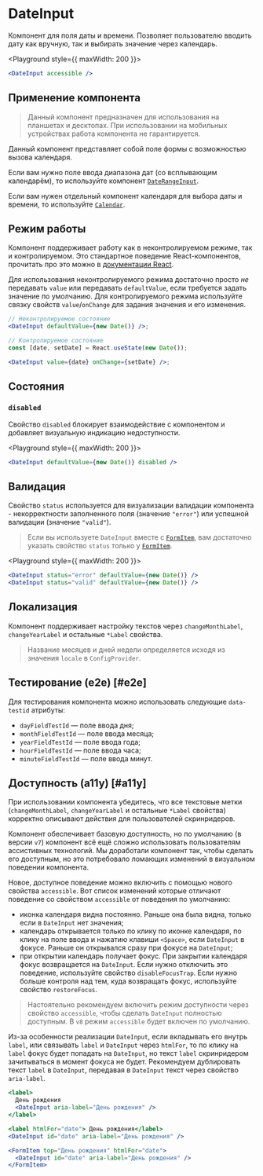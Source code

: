 <Overview>

# DateInput

Компонент для поля даты и времени. Позволяет пользователю вводить дату как вручную, так и выбирать значение через календарь.

</Overview>

<Playground style={{ maxWidth: 200 }}>
  ```jsx
  <DateInput accessible />
  ```
</Playground>

## Применение компонента

> Данный компонент предназначен для использования на планшетах и десктопах.
> При использовании на мобильных устройствах работа компонента не гарантируется.

Данный компонент представляет собой поле формы с возможностью вызова календаря.

Если вам нужно поле ввода диапазона дат (со всплывающим календарём), то используйте компонент [`DateRangeInput`](/components/date-range-input).

Если вам нужен отдельный компонент календаря для выбора даты и времени, то используйте [`Calendar`](/components/calendar).

## Режим работы

Компонент поддерживает работу как в неконтролируемом режиме, так и контролируемом. Это стандартное поведение
React-компонентов, прочитать про это можно в [документации React](https://react.dev/reference/react-dom/components/input#controlling-an-input-with-a-state-variable).

Для использования неконтролируемого режима достаточно просто _не_ передавать `value` или передавать `defaultValue`, если
требуется задать значение по умолчанию.
Для контролируемого режима используйте связку свойств `value`/`onChange` для задания значения и его изменения.

```jsx
// Неконтролируемое состояние
<DateInput defaultValue={new Date()} />;

// Контролируемое состояние
const [date, setDate] = React.useState(new Date());

<DateInput value={date} onChange={setDate} />;
```

## Состояния

### `disabled`

Свойство `disabled` блокирует взаимодействие с компонентом и добавляет визуальную индикацию недоступности.

<Playground style={{ maxWidth: 200 }}>
  ```jsx
  <DateInput defaultValue={new Date()} disabled />
  ```
</Playground>

## Валидация

Свойство `status` используется для визуализации валидации компонента - некорректности заполненного поля (значение `"error"`)
или успешной валидации (значение `"valid"`).

> Если вы используете `DateInput` вместе с [`FormItem`](/components/form-item), вам достаточно указать свойство `status` только у
> [`FormItem`](/components/form-item).

<Playground style={{ maxWidth: 200 }}>
  ```jsx
  <DateInput status="error" defaultValue={new Date()} />
  <DateInput status="valid" defaultValue={new Date()} />
  ```
</Playground>

## Локализация

Компонент поддерживает настройку текстов через `changeMonthLabel`, `changeYearLabel` и остальные `*Label` свойства.

> Название месяцев и дней недели определяется исходя из значения `locale` в `ConfigProvider`.

## Тестирование (e2e) [#e2e]

Для тестирования компонента можно использовать следующие `data-testid` атрибуты:

- `dayFieldTestId` — поле ввода дня;
- `monthFieldTestId` — поле ввода месяца;
- `yearFieldTestId` — поле ввода года;
- `hourFieldTestId` — поле ввода часа;
- `minuteFieldTestId` — поле ввода минут.

## Доступность (a11y) [#a11y]

При использовании компонента убедитесь, что все текстовые метки
(`changeMonthLabel`, `changeYearLabel` и остальные `*Label` свойства) корректно описывают действия для пользователей скринридеров.

Компонент обеспечивает базовую доступность, но по умолчанию (в версии `v7`) компонент всё ещё сложно использовать пользователям
ассистивных технологий. Мы доработали компонент так, чтобы сделать его доступным, но это потребовало ломающих изменений
в визуальном поведении компонента.

Новое, доступное поведение можно включить с помощью нового свойства `accessible`.
Вот список изменений которые отличают поведение со свойством `accessible` от поведения по умолчанию:

- иконка календаря видна постоянно. Раньше она была видна, только если в `DateInput` нет значения;
- календарь открывается только по клику по иконке календаря, по клику на поле ввода и нажатию клавиши `<Space>`,
  если `DateInput` в фокусе. Раньше он открывался сразу при фокусе на `DateInput`;
- при открытии календарь получает фокус. При закрытии календаря фокус возвращается на `DateInput`. Если нужно
  отключить это поведение, используйте свойство `disableFocusTrap`. Если нужно больше контроля над тем, куда возвращать фокус,
  используйте свойство `restoreFocus`.

> Настоятельно рекомендуем включить режим доступности через свойство `accessible`,
> чтобы сделать `DateInput` полностью доступным. В `v8` режим `accessible` будет включен по умолчанию.

Из-за особенности реализации `DateInput`, если вкладывать его внутрь `label`, или связывать `label` и `DateInput` через `htmlFor`,
то по клику на `label` фокус будет попадать на `DateInput`, но текст `label` скринридером зачитываться в момент фокуса не будет.
Рекомендуем дублировать текст `label` в `DateInput`, передавая в `DateInput` текст через свойство `aria-label`.

```jsx
<label>
  День рождения
  <DateInput aria-label="День рождения" />
</label>

<label htmlFor="date"> День рождения</label>
<DateInput id="date" aria-label="День рождения" />

<FormItem top="День рождения" htmlFor="date">
  <DateInput id="date" aria-label="День рождения" />
</FormItem>
```
